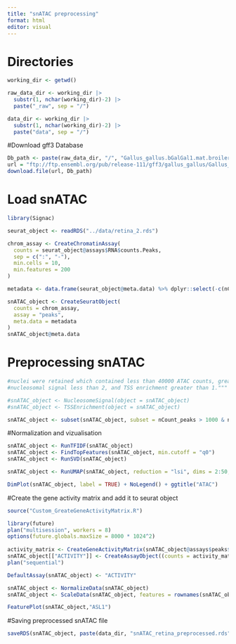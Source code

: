 ```yaml
---
title: "snATAC preprocessing"
format: html
editor: visual
---
```


# Directories 
```r
working_dir <- getwd()

raw_data_dir <- working_dir |>
  substr(1, nchar(working_dir)-2) |>
  paste("_raw", sep = "/")

data_dir <- working_dir |>
  substr(1, nchar(working_dir)-2) |>
  paste("data", sep = "/")

```

#Download gff3 Database 
```r
Db_path <- paste(raw_data_dir, "/", "Gallus_gallus.bGalGal1.mat.broiler.GRCg7b.111.gff3.gz", sep = "")
url = "ftp://ftp.ensembl.org/pub/release-111/gff3/gallus_gallus/Gallus_gallus.bGalGal1.mat.broiler.GRCg7b.111.gff3.gz"
download.file(url, Db_path)
```


# Load snATAC
```r
library(Signac)

seurat_object <- readRDS("../data/retina_2.rds")

chrom_assay <- CreateChromatinAssay(
  counts = seurat_object@assays$RNA$counts.Peaks,
  sep = c(":", "-"),
  min.cells = 10,
  min.features = 200
)

metadata <- data.frame(seurat_object@meta.data) %>% dplyr::select(-c(nCount_RNA,nFeature_RNA))

snATAC_object <- CreateSeuratObject(
  counts = chrom_assay,
  assay = "peaks",
  meta.data = metadata
)
snATAC_object@meta.data

```

# Preprocessing snATAC
```r
#nuclei were retained which contained less than 40000 ATAC counts, greater than 1000 ATAC counts, 
#nucleosomal signal less than 2, and TSS enrichment greater than 1."""

#snATAC_object <- NucleosomeSignal(object = snATAC_object)
#snATAC_object <- TSSEnrichment(object = snATAC_object)

snATAC_object <- subset(snATAC_object, subset = nCount_peaks > 1000 & nCount_peaks < 4000)
```

#Normalization and vizualisation
```r

snATAC_object <- RunTFIDF(snATAC_object)
snATAC_object <- FindTopFeatures(snATAC_object, min.cutoff = "q0")
snATAC_object <- RunSVD(snATAC_object)

snATAC_object <- RunUMAP(snATAC_object, reduction = "lsi", dims = 2:50, reduction.name = "umap.atac", reduction.key = "atacUMAP_")

DimPlot(snATAC_object, label = TRUE) + NoLegend() + ggtitle("ATAC")

```

#Create the gene activity matrix and add it to seurat object
```r

source("Custom_GreateGeneActivityMatrix.R")

library(future)
plan("multisession", workers = 8)
options(future.globals.maxSize = 8000 * 1024^2)
  
activity_matrix <- CreateGeneActivityMatrix(snATAC_object@assays$peaks$counts,Db_path,c(1:39, "Z", "W"))
snATAC_object[["ACTIVITY"]] <- CreateAssayObject((counts = activity_matrix))
plan("sequential")

DefaultAssay(snATAC_object) <- "ACTIVITY"

snATAC_object <- NormalizeData(snATAC_object)
snATAC_object <- ScaleData(snATAC_object, features = rownames(snATAC_object))

FeaturePlot(snATAC_object,"ASL1")
```

#Saving preprocessed snATAC file
```r
saveRDS(snATAC_object, paste(data_dir, "snATAC_retina_preprocessed.rds", sep = "/"))

```

